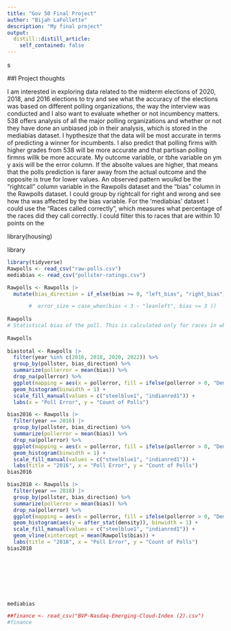 ```yaml
---
title: "Gov 50 Final Project"
author: "Bijah LaFollette"
description: "My final project"
output:
  distill::distill_article:
    self_contained: false
---
```


s

##I Project thoughts

I am interested in exploring data related to the midterm elections of 2020, 2018, and 2016 elections to try and see what the accuracy of the elections was based on different polling organizations, the way the interview was conducted and I also want to evaluate whether or not incumbency matters. 538 offers analysis of all the major polling organizations and whether or not they have done an unbiased job in their analysis, which is stored in the mediabias dataset. 
    I hypthesize that the data will be most accurate in terms of predicting a winner for incumbents. I also predict that polling firms with higher grades from 538 will be more accurate and that partisan polling firmns willk be more accurate. 
    My outcome variable, or tbhe variable on ym y axis will be the error column. If the absolte values are higher, that means that the polls prediction is farer away from the actual outcome and the opposite is true for lower values. 
    An observed pattern woulkd be the "rightcall" column variable in the Rawpolls dataset and the "bias" column in the Rawpolls dataset. I could group by rightcall for right and wrong and see how tha was affected by the bias variable. For the 'mediabias' dataset I could use the "Races called correctly", which measures what percentage of the races did they call correctly. I could filter this to races that are within 10 points on the 
    

library(housing)



library
```r
library(tidyverse)
Rawpolls <- read_csv("raw-polls.csv")
mediabias <- read_csv("pollster-ratings.csv")

Rawpolls <- Rawpolls |>
  mutate(bias_direction = if_else(bias >= 0, "left_bias", "right_bias"))

       #  error_size = case_when(bias < 3 ~ "leanleft", bias >= 3 ))
           
Rawpolls
# Statistical bias of the poll. This is calculated only for races in which the top two finishers were a Democrat and a Republican. It is calculated as `margin_poll - margin_actual`. Positive values indicate a Democratic bias 
           
Rawpolls
  
biastotal <- Rawpolls |>
  filter(year %in% c(2016, 2018, 2020, 2022)) %>%
  group_by(pollster, bias_direction) %>%
  summarize(pollerror = mean(bias)) %>%
  drop_na(pollerror) %>%
  ggplot(mapping = aes(x = pollerror, fill = ifelse(pollerror > 0, "Democratic", "Republican"))) +
  geom_histogram(binwidth = 1) +
  scale_fill_manual(values = c("steelblue1", "indianred1")) +
  labs(x = "Poll Error", y = "Count of Polls")

bias2016 <- Rawpolls |>
  filter(year == 2016) |>
  group_by(pollster, bias_direction) %>%
  summarize(pollerror = mean(bias)) %>%
  drop_na(pollerror) %>%
  ggplot(mapping = aes(x = pollerror, fill = ifelse(pollerror > 0, "Democratic", "Republican"))) +
  geom_histogram(binwidth = 1) +
  scale_fill_manual(values = c("steelblue1", "indianred1")) +
  labs(title = "2016", x = "Poll Error", y = "Count of Polls")
bias2016

bias2018 <- Rawpolls |>
  filter(year == 2018) |>
  group_by(pollster, bias_direction) %>%
  summarize(pollerror = mean(bias)) %>%
  drop_na(pollerror) %>%
  ggplot(mapping = aes(x = pollerror, fill = ifelse(pollerror > 0, "Democratic", "Republican"))) +
  geom_histogram(aes(y = after_stat(density)), binwidth = 1) +
  scale_fill_manual(values = c("steelblue1", "indianred1")) +
  geom_vline(xintercept = mean(Rawpolls$bias)) +
  labs(title = "2018", x = "Poll Error", y = "Count of Polls")
bias2018
  






  
mediabias

##finance <- read_csv("BVP-Nasdaq-Emerging-Cloud-Index (2).csv")
#finance
```







```r


         
                             
                                         
                                         
                            
```


